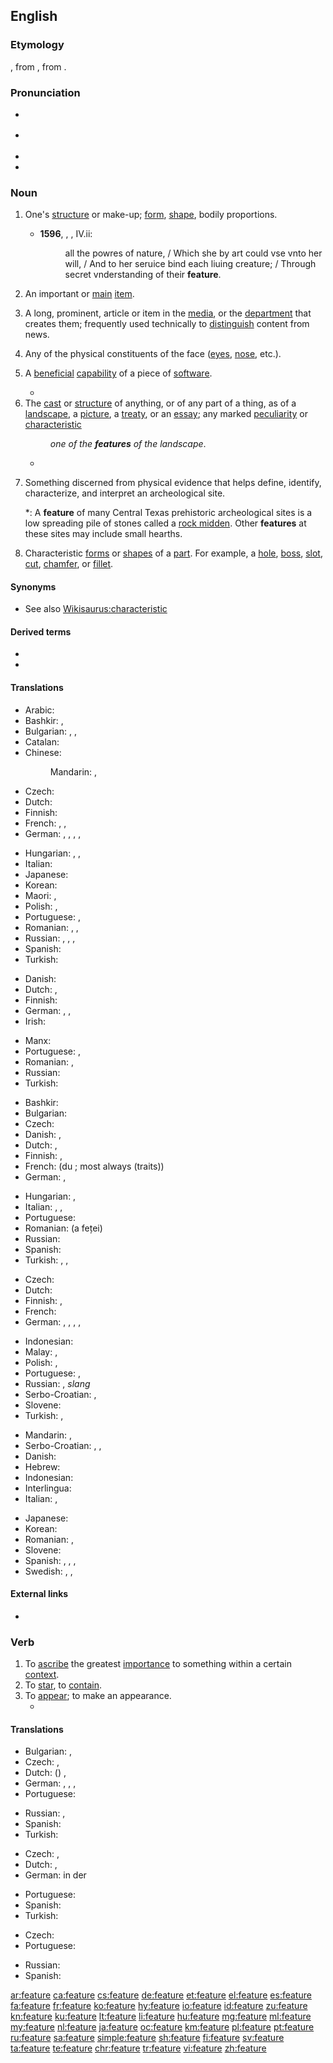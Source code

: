 ==English==
{{wikipedia}}

===Etymology===
{{bor|en|xno|feture}}, from {{der|en|fro|faiture}}, from {{der|en|la|factūra}}.

===Pronunciation===
* {{a|RP}} {{IPA|/ˈfiːtʃə/|lang=en}}
* {{a|GA}} {{IPA|/ˈfitʃɚ/|lang=en}}
* {{audio|en-us-feature.ogg|Audio (US)|lang=en}}
* {{rhymes|iːtʃə(ɹ)|lang=en}}

===Noun===
{{en-noun}}

# {{lb|en|obsolete}} One's [[structure]] or make-up; [[form]], [[shape]], bodily proportions.
#* '''1596''', {{w|Edmund Spenser}}, ''{{w|The Faerie Queene}}'', IV.ii:
#*: all the powres of nature, / Which she by art could vse vnto her will, / And to her seruice bind each liuing creature; / Through secret vnderstanding of their '''feature'''.
# An important or [[main]] [[item]].
# {{lb|en|media}} A long, prominent, article or item in the [[media]], or the [[department]] that creates them; frequently used technically to [[distinguish]] content from news.
# Any of the physical constituents of the face ([[eye]]s, [[nose]], etc.).
# {{lb|en|computing}} A [[beneficial]] [[capability]] of a piece of [[software]].
#* {{quote-book|passage=The program contained an internal '''feature''', which allowed a user to update display text after each command keystroke.|title=[[S:Free as in Freedom/Chapter 6|Free as in Freedom]]|author=Sam Williams|year=2002}}
# The [[cast]] or [[structure]] of anything, or of any part of a thing, as of a [[landscape]], a [[picture]], a [[treaty]], or an [[essay]]; any marked [[peculiarity]] or [[characteristic]]
#:''one of the '''features''' of the landscape''.
#* {{quote-book|passage=The most prominent '''feature''' of the New England land system was the town grant, which in every case became the territorial basis of a group settlement.|title=[[S:1911 Encyclopædia Britannica/United States/History|1911 Encyclopædia Britannica]]|year=1911}}
# {{lb|en|archaeology}} Something discerned from physical evidence that helps define, identify, characterize, and interpret an archeological site.
#*: A '''feature''' of many Central Texas prehistoric archeological sites is a low spreading pile of stones called a [[rock midden]]. Other '''features''' at these sites may include small hearths.
# {{lb|en|engineering}} Characteristic [[form]]s or [[shape]]s of a [[part]]. For example, a [[hole]], [[boss]], [[slot]], [[cut]], [[chamfer]], or [[fillet]].

====Synonyms====
* See also [[Wikisaurus:characteristic]]

====Derived terms====
* {{l|en|featural}}
* {{l|en|feature article}}

====Translations====
{{trans-top|important or main item}}
* Arabic: {{t|ar|مِيزَة|f}}
* Bashkir: {{t|ba|сифат|sc=Cyrl}}, {{t|ba|һыҙат|sc=Cyrl}}
* Bulgarian: {{t+|bg|свойство|n|sc=Cyrl}}, {{t+|bg|признак|m|sc=Cyrl}}, {{t+|bg|особеност|f|sc=Cyrl}}
* Catalan: {{t+|ca|tret|m}}
* Chinese:
*: Mandarin: {{t+|cmn|特徵}}, {{t+|cmn|特征|tr=tèzhēng}}
* Czech: {{t+|cs|rys}}
* Dutch: {{t+|nl|eigenschap|f}}
* Finnish: {{t+|fi|ominaisuus}}
* French: {{t+|fr|caractéristique|f}}, {{t+|fr|particularité|f}}, {{t+|fr|spécialité|f}}
* German: {{t+|de|Besonderheit|f}}, {{t+|de|Charakteristikum|n}}, {{t+|de|Eigentümlichkeit|f}}, {{t+|de|Merkmal|n}}, {{t+|de|Eigenschaft|f}}
{{trans-mid}}
* Hungarian: {{t+|hu|sajátság}}, {{t+|hu|jellegzetesség}}, {{t+|hu|jellemző}}
* Italian: {{t+|it|caratteristica|f}}
* Japanese: {{t+|ja|特徴|tr=とくちょう, tokuchō|sc=Jpan}}
* Korean: {{t+|ko|특징|sc=Kore}}
* Maori: {{t|mi|tūāhua}}, {{t|mi|āhua hira}}
* Polish: {{t+|pl|właściwość|f}}, {{t+|pl|cecha|f}}
* Portuguese: {{t+|pt|característica|f}}, {{t+|pt|qualidade|f}}
* Romanian: {{t+|ro|caracteristică}}, {{t+|ro|particularitate}}, {{t+|ro|proprietate}}
* Russian: {{t+|ru|осо́бенность|f}}, {{t+|ru|сво́йство|n}}, {{t+|ru|при́знак|m}}, {{t+|ru|черта́|f|sc=Cyrl}}
* Spanish: {{t+|es|característica|f}}
* Turkish: {{t+|tr|vasıf}}
{{trans-bottom}}

{{trans-top|long, prominent, article or item in the media}}
* Danish: {{t|da|feature|c}}
* Dutch: {{t+|nl|hoofdartikel|n}}, {{t+|nl|verslag|n}}
* Finnish: {{t|fi|pääjuttu}}
* German: {{t+|de|Feature|n}}, {{t+|de|Feuilleton|n}}, {{t|de|Sonderbeitrag|m}}
* Irish: {{t|ga|gnéchlár|m}}
{{trans-mid}}
* Manx: {{t|gv|ard-skeeal|m}}
* Portuguese: {{t+|pt|reportagem|f}}, {{t+|pt|artigo}}
* Romanian: {{t+|ro|foileton}}, {{t+|ro|reportaj}}
* Russian: {{t+|ru|фельетон|m}}
* Turkish: {{t|tr|özel makale}}
{{trans-bottom}}

{{trans-top|one of the physical constituents of the face}}
* Bashkir: {{t|ba|һыҙат|sc=Cyrl}}
* Bulgarian: {{t+|bg|черта|f|sc=Cyrl}}
* Czech: {{t+|cs|rys}}
* Danish: {{t+|da|træk|n}}, {{t|da|ansigtstræk|n}}
* Dutch: {{t+|nl|trek|m}}, {{t+|nl|gelaatstrek|m}}
* Finnish: {{t+|fi|piirre}}, {{t|fi|kasvonpiirre}}
* French: {{t+|fr|trait|m}} (du {{t+|fr|visage|m}}; most always {{g|p}} (traits))
* German: {{t+|de|Charakteristikum|n}}, {{t+|de|Merkmal|n}}
{{trans-mid}}
* Hungarian: {{t+|hu|arcvonás}}, {{t+|hu|vonás}}
* Italian: {{t|it|tratti somatici}}, {{t+|it|connotati}}, {{t+|it|lineamenti}}
* Portuguese: {{t+|pt|traço|m}}
* Romanian: {{t+|ro|trăsătură}} (a feței)
* Russian: {{t|ru|[[черта́]] [[лицо|лица́]]|f}}
* Spanish: {{t+|es|rasgo|m}}
* Turkish: {{t+|tr|hususiyet}} {{qualifier|obsolescent}}, {{t+|tr|özellik}}, {{t|tr|yüz hattı}}
{{trans-bottom}}

{{trans-top|computing: beneficial capability of a piece of software}}
* Czech: {{t+|cs|funkce}}
* Dutch: {{t+|nl|eigenschap|f}}
* Finnish: {{t+|fi|toiminto}}, {{t+|fi|toiminnallisuus}}
* French: {{t+|fr|fonctionnalité|f}}
* German: {{t+|de|Besonderheit|f}}, {{t+|de|Merkmal|n}}, {{t+|de|Eigenschaft|f}}, {{t+|de|Funktion|m}}, {{t+|de|Funktion|f}}
{{trans-mid}}
* Indonesian: {{t|id|fitur}}
* Malay: {{t|ms|fungsi}}, {{t|ms|ciri}}
* Polish: {{t+|pl|funkcja|f}}, {{t+|pl|możliwość|f}}
* Portuguese: {{t+|pt|funcionalidade|f}}, {{t+|pt|habilidade|f}}
* Russian: {{t+|ru|фу́нкция|f}}, {{t+|ru|фи́ча|f}} ''slang''
* Serbo-Croatian: {{t+|sh|funkcija}}, {{t+|sh|značajka}}
* Slovene: {{t|sl|funkcija}}
* Turkish: {{t+|tr|hususiyet}} {{qualifier|obsolescent}}, {{t+|tr|özellik}}
{{trans-bottom}}

{{checktrans-top}}
* Mandarin: {{t-check|cmn|特征|tr=tèzhēng|sc=Hani}}, {{t-check|cmn|扮演|tr=bànyǎn|sc=Hani}}
* Serbo-Croatian: {{t-check|sh|crte lica|f}}, {{t-check|sh|osobina|f}}, {{t-check|sh|svojstvo|n}}
* Danish: {{t-check|da|hovedemne|n}}
* Hebrew: {{t-check|he|מאמר|sc=Hebr}}
* Indonesian: {{t-check|id|[[ciri]] [[khas]]}} <!-- was "[[ciri]] [[khas]]" - assumed sum-of-parts; if an idiom, remove the wikilinks to the individual words. see [[User:Kephir/gadgets/xte#Translation_fixing]] -->
* Interlingua: {{t-check|ia|characteristica}}
* Italian: {{t-check|it|caratteristica|f}}, {{t-check|it|qualità|f}}
{{trans-mid}}
* Japanese: {{t-check|ja|特徴|tr=とくちょう, tokuchō|sc=Jpan}}
* Korean: {{t-check|ko|특징|sc=Kore}}
* Romanian: {{t-check|ro|caracteristica|f}}, {{t-check|ro|atribut|m}}
* Slovene: {{t-check|sl|značilnost|f}}
* Spanish: {{t-check|es|característica|f}}, {{t-check|es|atributo|m}}, {{t-check|es|cualidad|f}}, {{t-check|es|rasgo|m}}
* Swedish: {{t-check|sv|kännemärke}}, {{t-check|sv|kännetecknar}}, {{t-check|sv|huvudnummer}}
{{trans-bottom}}

====External links====
* {{R:Webster 1913}}

===Verb===
{{en-verb|featur}}

# To [[ascribe]] the greatest [[importance]] to something within a certain [[context]].
# To [[star]], to [[contain]].
# To [[appear]]; to make an appearance.
#* {{quote-journal
|date=November 27, 2009
|author=
|title=Jimi Hendrix's Voodoo Child has 'best guitar riff'
|work=BBC
|url=http://news.bbc.co.uk/2/hi/entertainment/8382171.stm
|page=
|passage=Led Zeppelin's Whole Lotta Love, Deep Purple's Smoke On The Water and Layla by Derek and the Dominos also '''featured''' in the top five.}}

====Translations====
{{trans-top|ascribe the greatest importance}}
* Bulgarian: {{t+|bg|подчертавам|sc=Cyrl}}, {{t+|bg|характеризирам|sc=Cyrl}}
* Czech: {{t+|cs|podtrhnout}}, {{t|cs|zdůraznit}}
* Dutch: ({{t+|nl|laten}}) {{t+|nl|oplichten}}, {{t+|nl|benadrukken}}
* German: {{t+|de|bieten}}, {{t+|de|aufweisen}}, {{t|de|darbieten}}, {{t+|de|besonders}} {{t+|de|herausstellen}}
* Portuguese: {{t|pt|priorizar}}
{{trans-mid}}
* Russian: {{t+|ru|подчёркивать|impf}}, {{t+|ru|подчеркну́ть|pf}}
* Spanish: {{t+|es|priorizar}}
* Turkish: {{t|tr|özellik taşımak}}
{{trans-bottom}}

{{trans-top|star, contain}}
* Czech: {{t|cs|uvádět v hlavních rolích}}, {{t+|cs|uvádět}}
* Dutch: {{t+|nl|met}}, {{t+|nl|bevatten}}
* German: in der {{t+|de|Hauptrolle|f}} {{t+|de|mitspielen}}
{{trans-mid}}
* Portuguese: {{t+|pt|incluir}}
* Spanish: {{t+|es|protagonizar}}
* Turkish: {{t|tr|baş rôlde oynamak}}
{{trans-bottom}}

{{trans-top|to appear; to make an appearance}}
* Czech: {{t|cs|v hlavních rolích}}
* Portuguese: {{t+|pt|figurar}}
{{trans-mid}}
* Russian: {{t+|ru|блистать|impf}}
* Spanish: {{t+|es|aparecer}}
{{trans-bottom}}

[[ar:feature]]
[[ca:feature]]
[[cs:feature]]
[[de:feature]]
[[et:feature]]
[[el:feature]]
[[es:feature]]
[[fa:feature]]
[[fr:feature]]
[[ko:feature]]
[[hy:feature]]
[[io:feature]]
[[id:feature]]
[[zu:feature]]
[[kn:feature]]
[[ku:feature]]
[[lt:feature]]
[[li:feature]]
[[hu:feature]]
[[mg:feature]]
[[ml:feature]]
[[my:feature]]
[[nl:feature]]
[[ja:feature]]
[[oc:feature]]
[[km:feature]]
[[pl:feature]]
[[pt:feature]]
[[ru:feature]]
[[sa:feature]]
[[simple:feature]]
[[sh:feature]]
[[fi:feature]]
[[sv:feature]]
[[ta:feature]]
[[te:feature]]
[[chr:feature]]
[[tr:feature]]
[[vi:feature]]
[[zh:feature]]